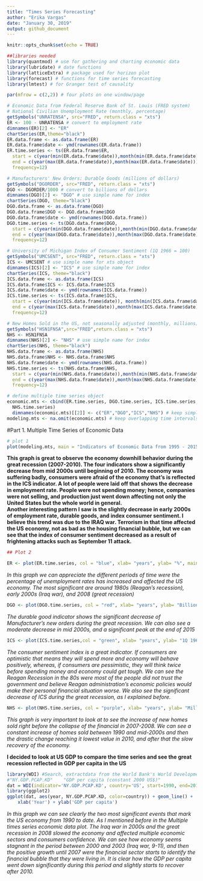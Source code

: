 ```yaml
---
title: "Times Series Forecasting"
author: "Erika Vargas"
date: "January 30, 2019"
output: github_document
---
```


```r
knitr::opts_chunk$set(echo = TRUE)
```
```r
##libraries needed
library(quantmod) # use for gathering and charting economic data
library(lubridate) # date functions
library(latticeExtra) # package used for horizon plot
library(forecast) # functions for time series forecasting 
library(lmtest) # for Granger test of causality

par(mfrow = c(2,2)) # four plots on one window/page

```

```r
# Economic Data from Federal Reserve Bank of St. Louis (FRED system)
# National Civilian Unemployment Rate (monthly, percentage)
getSymbols("UNRATENSA", src="FRED", return.class = "xts")
ER <- 100 - UNRATENSA # convert to employment rate
dimnames(ER)[2] <- "ER"
chartSeries(ER,theme="black")
ER.data.frame <- as.data.frame(ER)
ER.data.frame$date <- ymd(rownames(ER.data.frame))
ER.time.series <- ts(ER.data.frame$ER, 
  start = c(year(min(ER.data.frame$date)),month(min(ER.data.frame$date))),
  end = c(year(max(ER.data.frame$date)),month(max(ER.data.frame$date))),
  frequency=12)
```

```r
# Manufacturers' New Orders: Durable Goods (millions of dollars) 
getSymbols("DGORDER", src="FRED", return.class = "xts")
DGO <- DGORDER/1000 # convert to billions of dollars
dimnames(DGO)[2] <- "DGO" # use simple name for index
chartSeries(DGO, theme="black") 
DGO.data.frame <- as.data.frame(DGO)
DGO.data.frame$DGO <- DGO.data.frame$DGO
DGO.data.frame$date <- ymd(rownames(DGO.data.frame))
DGO.time.series <- ts(DGO.data.frame$DGO, 
  start = c(year(min(DGO.data.frame$date)),month(min(DGO.data.frame$date))),
  end = c(year(max(DGO.data.frame$date)),month(max(DGO.data.frame$date))),
  frequency=12)
```


```r
# University of Michigan Index of Consumer Sentiment (1Q 1966 = 100)
getSymbols("UMCSENT", src="FRED", return.class = "xts")
ICS <- UMCSENT # use simple name for xts object
dimnames(ICS)[2] <- "ICS" # use simple name for index
chartSeries(ICS, theme="black")
ICS.data.frame <- as.data.frame(ICS)
ICS.data.frame$ICS <- ICS.data.frame$ICS
ICS.data.frame$date <- ymd(rownames(ICS.data.frame))
ICS.time.series <- ts(ICS.data.frame$ICS, 
  start = c(year(min(ICS.data.frame$date)), month(min(ICS.data.frame$date))),
  end = c(year(max(ICS.data.frame$date)),month(max(ICS.data.frame$date))),
  frequency=12)

```



```r
# New Homes Sold in the US, not seasonally adjusted (monthly, millions)
getSymbols("HSN1FNSA",src="FRED",return.class = "xts")
NHS <- HSN1FNSA
dimnames(NHS)[2] <- "NHS" # use simple name for index
chartSeries(NHS, theme="black")
NHS.data.frame <- as.data.frame(NHS)
NHS.data.frame$NHS <- NHS.data.frame$NHS
NHS.data.frame$date <- ymd(rownames(NHS.data.frame))
NHS.time.series <- ts(NHS.data.frame$NHS, 
  start = c(year(min(NHS.data.frame$date)),month(min(NHS.data.frame$date))),
  end = c(year(max(NHS.data.frame$date)),month(max(NHS.data.frame$date))),
  frequency=12)
```

```r
# define multiple time series object
economic.mts <- cbind(ER.time.series, DGO.time.series, ICS.time.series,
  NHS.time.series) 
  dimnames(economic.mts)[[2]] <- c("ER","DGO","ICS","NHS") # keep simple names 
modeling.mts <- na.omit(economic.mts) # keep overlapping time intervals only
```



#Part 1. Multiple Time Series of Economic Data
```r
# plot 1
plot(modeling.mts, main = "Indicators of Economic Data from 1995 - 2015")
```

**This graph is great to observe the economy downhill behavior during the great recession (2007-2010). The four indicators show a significantly decrease from mid 2000s until beginning of 2010. The economy was suffering badly, consumers were afraid of the economy that’s is reflected in the ICS indicator. A lot of people were laid off that shows the decrease in employment rate.  People were not spending money; hence, companies were not selling, and production just went down affecting not only the United States but the whole world in general.   
Another interesting pattern I saw is the slightly decrease in early 2000s of employment rate, durable goods, and index consumer sentiment. I believe this trend was due to the IRAQ war. Terrorism in that time affected the US economy, not as bad as the housing financial bubble, but we can see that the index of consumer sentiment decreased as a result of frightening attacks such as September 11 attack. 
**

```r
## Plot 2 

ER <- plot(ER.time.series, col = "blue", xlab= "years", ylab= "%", main=" Employment Rate")
```

*In this graph we can appreciate the different periods of time were the percentage of unemployment rates has increased and affected the US economy. The most significant are around 1980s (Reagan’s recession), early 2000s (Iraq war), and 2008 (great recession)*
  

```r
DGO <- plot(DGO.time.series, col = "red", xlab= "years", ylab= "Billions of Dollars", main= "Durable Goods Orders")
```

*The durable good indicator shows the significant decrease of Manufacturer’s new orders during the great recession. We can also see a moderate decrease in mid 2000s, and a significant peak at the end of 2015*

```r
ICS <- plot(ICS.time.series,col = "green", xlab= "years", ylab= "1Q 1966 = 100", main= "Index Consumer Sentiment")
```

*The consumer sentiment index is a great indicator. If consumers are optimistic that means they will spend more and economy will behave positively, whereas, if consumers are pessimistic, they will think twice before spending money and economy could get tough. We can see the Reagan Recession in the 80s were most of the people did not trust the government and believe Reagan administration’s economic policies would make their personal financial situation worse. We also see the significant decrease of ICS  during the great recession, as I explained before.*

```r
NHS <- plot(NHS.time.series, col = "purple", xlab= "years", ylab= "Millions of Dollars", main= "New Homes Sold")
```

*This graph is very important to look at to see the increase of new homes sold right before the collapse of the financial in 2007-2008. We can see a constant increase of homes sold between 1990 and mid-2000s and then the drastic change reaching it lowest value in 2010, and after that the slow recovery of the economy.*



**I decided to look at US GDP to compare the time series and see the great recession reflected in GDP per capita in the US**
```r

library(WDI) #Search, extractdata from the World Bank's World Development Indicators
#"NY.GDP.PCAP.KD"    "GDP per capita (constant 2000 US$)" 
dat = WDI(indicator='NY.GDP.PCAP.KD', country='US', start=1990, end=2015)
library(ggplot2)
ggplot(dat, aes(year, NY.GDP.PCAP.KD, color=country)) + geom_line() + 
    xlab('Year') + ylab('GDP per capita')
```

*In this graph we can see clearly the two most significant events that mark the US economy from 1990 to date. As I mentioned before in the Multiple times series economic data plot. The Iraq war in 2000s and the great recession in 2008 slowed the economy and affected multiple economic sectors and consumers confidence. We can see how economy seems stagnant in the period between 2000 and 2003 (Iraq war, 9-11), and then the positive growth until 2007 were the financial sector starts to identify the financial bubble that they were living in. It is clear how the GDP per capita went down significantly during this period and slightly starts to recover after 2010.*
